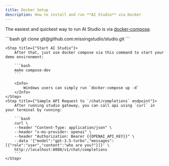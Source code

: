 ```yaml
---
title: Docker Setup
description: How to install and run **AI Studio** via Docker
---
```


The easiest and quickest way to run AI Studio is via  [docker-compose](https://docs.docker.com/compose/).

<Steps>
    <Step title={"Clone the demo repository"}>
        ```bash
        git clone git@github.com:missingstudio/studio.git
        ```
    </Step>
    
    <Step title={"Start AI Studio"}>
        After that, just use docker compose via this command to start your demo environment:

        ```bash
        make compose-dev
        ```

        <Info>
            Windows users can simply run `docker-compose up -d`
        </Info>
    </Step>
    <Step title={"Sample API Request to `/chat/completions` endpoint"}>
        After running studio gateway, you can call api using `curl` in your terminal by running:

        ```bash
        curl \
        --header "Content-Type: application/json" \
        --header "x-ms-provider: openai" \
        --header "Authorization: Bearer {{OPENAI_API_KEY}}" \
        --data '{"model":"gpt-3.5-turbo","messages":[{"role":"user","content":"who are you?"}]}' \
        http://localhost:8080/v1/chat/completions
        ```
    </Step>
</Steps>
